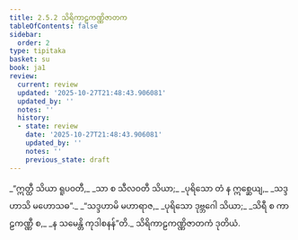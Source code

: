 ```yaml
---
title: 2.5.2 သိရိကာဠကဏ္ဏိဇာတက
tableOfContents: false
sidebar:
  order: 2
type: tipitaka
basket: su
book: ja1
review:
  current: review
  updated: '2025-10-27T21:48:43.906081'
  updated_by: ''
  notes: ''
  history:
  - state: review
    date: '2025-10-27T21:48:43.906081'
    updated_by: ''
    notes: ''
    previous_state: draft
---
```



<ReviewStatus review={frontmatter.review} showDetails={true} />

<HypothesisAnnotation frontmatter={frontmatter} />

<DynamicBreadcrumb />

<Division number="83" book="ja1" e="ch" v="22" p="50">

<Paragraph number="473" type="verses" book="ja1">
_“ဣတ္ထီ သိယာ ရူပဝတီ,_  
_သာ စ သီလဝတီ သိယာ;_  
_ပုရိသော တံ န ဣစ္ဆေယျ,_  
_သဒ္ဒဟာသိ မဟောသဓ”._  

</Paragraph>

</Division>
<Division number="84" book="ja1" e="ch" v="22" p="50">

<Paragraph number="474" type="verses" book="ja1">
_“သဒ္ဒဟာမိ မဟာရာဇ,_  
_ပုရိသော ဒုဗ္ဘဂေါ သိယာ;_  
_သိရီ စ ကာဠကဏ္ဏီ စ,_  
_န သမေန္တိ ကုဒါစနန်”တိ._  


</Paragraph>
</Division>

<Paragraph number="475" type="center" book="ja1">
သိရိကာဠကဏ္ဏိဇာတကံ ဒုတိယံ.
</Paragraph>